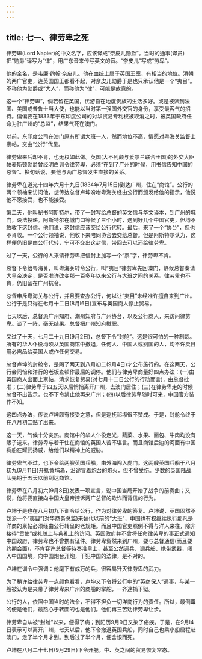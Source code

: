 ```yaml
---
---
---
```

title: 七一、律劳卑之死
---



律劳卑(Lord Napier)的中文名字，应该译成“奈皮儿勋爵”。当时的通事(译员)把“勋爵”译写为“律”，用广东音来传写英文的音。“奈皮儿”写成“劳卑”。

他的全名，是韦廉·约翰·奈皮儿。他在血统上属于英国王室，有相当的地位。清朝的两广官吏，连英国国王都看不起，对奈皮儿勋爵于是也只承认他是一个“夷目”。不称他为勋爵或“大人”，而称他为“律”，可能是故意的。

这一个“律劳卑”，倘若留在英国，优游自在地度贵族的生活多好。或是被派到法国、美国或普鲁士当大使，也能以当时第一强国外交官的身份，享受最客气的招待。偏偏要在1833年于东印度公司的对华贸易专利权被取消之时，被英国政府任命为驻广州的“总监”，结果气死在澳门。

以前，东印度公司在澳门原有所谓大班一人，然而地位不高，情愿对粤海关监督上禀帖，交由“公行”代呈。

律劳卑来后却不肯，也无权如此做。英国(大不列颠与爱尔兰联合王国)的外交大臣帕麦斯顿勋爵曾经明白训令律劳卑，必须“在到了广州的时候，用书信告知中国的总督”。换句话说，要他与两广总督发生直接的关系。

律劳卑在道光十四年六月十九日(1834年7月15日)到达广州，住在“商馆”。公行的两个领袖来访问他，想传达总督卢坤吩咐粤海关经由公行而颁发给他的指示，他说他不愿接受，也不能接受。

第二天，他叫秘书阿斯特尔，带了一封写给总督的英文信与华文译本，到广州的城门，设法投递。阿斯特尔在城门口等候了三个小时，遇到好几个中国官吏，但均不敢收下这封信。他们说，这封信应该交给公行代转。最后，来了一个“协台”，但也不肯收。一个公行领袖说，他收下来陪同协台去交给总督。但是阿斯特尔认为，这样便仍旧是由公行代转，宁可不交出这封信，带回去可以还给律劳卑。

过了一天，公行的人来请律劳卑把信封上加写一个“禀”字，律劳卑不肯。

总督下令给粤海关，叫粤海关转令公行，叫“夷目”律劳卑先回澳门，静候总督奏请大皇帝决定，是否准许改变那一百多年以来公行与大班之间的关系。律劳卑也不肯，仍旧留在广州抗令。

总督申斥粤海关与公行，并且要查办公行，何以让“夷目”未经准许擅自来到广州。公行于是只得在七月十二日(8月l6日)宣布与英国商人停止贸易。

七天以后，总督派广州知府、潮州知府与广州协台，以及公行商人，来访问律劳卑。谈了一阵，毫无结果。总督把广州知府撤职。

又过了十天，七月二十九日(9月2日)，总督下令“封舱”。这是很可怕的一种制裁。所有的华人仆役均须从英国商馆中撤退，任何人、中国人或别国的人，均不许卖日用必需品给英国人或作任何交易。

总督卢坤的封舱令，是隔了两天到八月初二(9月4日)才公布施行的。在这两天，公行会同怡和洋行的老板查顿作最后的调停。他们与律劳卑商量好四点办法：(一)由英国商人出面上禀帖，清求恢复贸易(对七月十二日公行的行动而言)，由总督批准；(二)律劳卑于四五天以后悄悄离开广州，去澳门居住；(三)在律劳卑走的时候总督不出告示，也不下令禁止他再来广州；(四)以后律劳卑随时可来，中国官方装作不知。

这四点办法，传说卢坤颇有接受之意，但是巡抚祁塨很不赞成。于是，封舱令终于在八月初二贴了出来。

这一天，气候十分炎热。商馆中的华人仆役走光，蔬菜、水果、面包、牛肉均没有贩子送来。律劳卑与若干住在商馆的英国人苦不堪言。而且商馆后边的河面有中国兵船在耀武扬威，给他们以精神上的威胁。

律劳卑气不过，也下令给两艘英国兵船，由外海闯入虎门。这两艘英国兵船于八月初九(9月11日)开抵黄埔岛，沿途冒着炮台的炮火，但不曾受伤。少数的英国陆战队先期于五天以前到达商馆。

律劳卑在八月初六(9月8日)发表一项宣言，说中国当局开始了战争的前奏曲；又说，他将要直接向中国大皇帝控诉两广总督的欺诈而背信的行为。

卢坤于是也在八月初九下训令给公行，作为对律劳卑的答复。卢坤说，英国固然不妨派一个“夷目”(对华商务总监)来替代以前的“大班”，中国也有权继续执行那凡是洋商的禀帖必须经由公行转呈的老规矩。而且中国官吏照例不得与洋人来往，除非接待“贡使”或礼貌上与典礼上的访问。英国政府并不曾将任命律劳卑的事正式通知中国政府，律劳卑也不曾携有证件。律劳卑贸然来到广州，要与总督通信(而且要约期会面)，不肯容许总督等待奏准皇上，甚至公然调兵、调兵船、携带武器，闯入中国国境，向中国炮台开炮，干犯中国的法律，是不对的。

卢坤在训令中强调：他麾下有成万的兵，很容易歼灭律劳卑的武力。

为了稍许给律劳卑一点颜色看看，卢坤又下令将公行中的“英商保人”通事，与某一艘被认为是夹带了律劳卑来广州的商船的掌舵，一齐逮捕下狱。

公行的人，依照中国当时的法令，不得不担负一切洋商行为的责任。所以，最倒霉的便是他们，最热心于转圜的也是他们。他们再三苦劝律劳卑让步。

律劳卑自从被“封舱”以来，便得了病；到阳历9月9日又染了疟疾。于是，在9月l4 日表示可以离开广州，七天以后，他下令撤退英国兵船，同时自己也乘小船启程赴澳门，走了半个月才到。到后过了半个月，便含恨而死。

卢坤在八月二十七日(9月29日)下令开舱，中、英之间的贸易恢复常态。